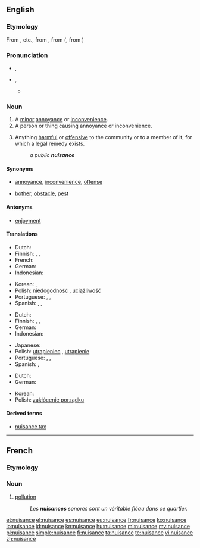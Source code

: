 ==English==

===Etymology===
From {{etyl|xno}} {{term|nusaunce}}, {{term|nussance}} etc., from {{etyl|fro}} {{term|nuisance|lang=fro}}, from {{term|nuisire||to harm}} (, from {{etyl|la|-}} {{term|noceo|noceō|I harm|lang=la}})

===Pronunciation===
* {{a|UK}} {{IPA|/ˈnjuːsəns/}}, {{X-SAMPA|/"nju:.s@ns/}}
* {{a|US}} {{IPA|/ˈnuːsəns/}}, {{X-SAMPA|/"nu:.s@ns/}}
** {{audio|en-us-nuisance.ogg|Audio (US)}}

===Noun===
{{wikipedia}}
{{en-noun}}

# A [[minor]] [[annoyance]] or [[inconvenience]].
# A person or thing causing annoyance or inconvenience.
# {{legal}} Anything [[harmful]] or [[offensive]] to the community or to a member of it, for which a legal remedy exists.
#: ''a public '''nuisance'''''

====Synonyms====
* {{sense|minor annoyance or inconvenience}} [[annoyance]], [[inconvenience]], [[offense]]
* {{sense|person or thing causing annoyance or inconvenience}} [[bother]], [[obstacle]], [[pest]]

====Antonyms====
* {{sense|minor annoyance or inconvenience}} [[enjoyment]]

====Translations====
{{trans-top|minor annoyance or inconvenience}}
* Dutch: {{t+|nl|overlast|m}}
* Finnish: {{t+|fi|harmi}}, {{t-|fi|kiusa}}, {{t-|fi|riesa}}
* French: {{t+|fr|embêtement|m}}
* German: {{t-|de|Ärgernis|n}}
* Indonesian: {{t|id|gangguan|xs=Indonesian}}
{{trans-mid}}
* Korean: {{t|ko|성가심|tr=seonggasim|sc=Hang}}, {{t|ko|불쾌함|tr=bulkwaeham|sc=Hang}}
* Polish: [[niedogodność]] {{f}}, [[uciążliwość]] {{f}}
* Portuguese: {{t|pt|incômodo}}, {{t|pt|distúrbio}}, {{t+|pt|inconveniente}}
* Spanish: {{t-|es|molestia|f}}, {{t+|es|engorro|m}}, {{t-|es|incomodidad|f}}
{{trans-bottom}}

{{trans-top|person or thing causing annoyance of inconvenience}}
* Dutch: {{t|nl|lastpost|m}}
* Finnish: {{t-|fi|kiusankappale}}, {{t-|fi|riesa}}, {{t-|fi|maanvaiva}}
* German: {{t|de|Quälgeist|m}}
* Indonesian: {{t|id|orang rewel|xs=Indonesian}}
{{trans-mid}}
* Japanese: {{t|ja|厄介者|tr=yakkai-mono}}
* Polish: [[utrapieniec]] {{m}}, [[utrapienie]] {{n}}
* Portuguese: {{t+|pt|inconveniente}}, {{t|pt|inadequado}}, {{t+|pt|inoportuno}}
* Spanish: {{t-|es|inconveniente|m}}, {{t-|es|estorbo|m}}
{{trans-bottom}}

{{trans-top|law: anything harmful or offensive to the community or to a member of it}}
* Dutch: {{t+|nl|overlast|m}}
* German: {{t+|de|Belästigung|f}}
{{trans-mid}}
* Korean: {{t+|ko|방해|tr=banghae|sc=Hang}}
* Polish: [[zakłócenie porządku]] {{n}}
{{trans-bottom}}

====Derived terms====
* [[nuisance tax]]

----

==French==

===Etymology===
{{etyl|fro|fr}}

===Noun===
{{fr-noun|f}}

# [[pollution]]
#: ''Les '''nuisances''' sonores sont un véritable fléau dans ce quartier.''

[[et:nuisance]]
[[el:nuisance]]
[[es:nuisance]]
[[eu:nuisance]]
[[fr:nuisance]]
[[ko:nuisance]]
[[io:nuisance]]
[[id:nuisance]]
[[kn:nuisance]]
[[hu:nuisance]]
[[ml:nuisance]]
[[my:nuisance]]
[[pl:nuisance]]
[[simple:nuisance]]
[[fi:nuisance]]
[[ta:nuisance]]
[[te:nuisance]]
[[vi:nuisance]]
[[zh:nuisance]]